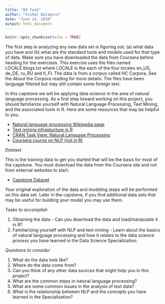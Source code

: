 ---
title: "00 Task"
author: "Vishal Balapure"
date: "June 14, 2018"
output: html_document
---

```{r setup, include=FALSE}
knitr::opts_chunk$set(echo = TRUE)
```

The first step in analyzing any new data set is figuring out: (a) what data you have and (b) what are the standard tools and models used for that type of data. Make sure you have downloaded the data from Coursera before heading for the exercises. This exercise uses the files named LOCALE.blogs.txt where LOCALE is the each of the four locales en_US, de_DE, ru_RU and fi_FI. The data is from a corpus called HC Corpora. See the About the Corpora reading for more details. The files have been language filtered but may still contain some foreign text.

In this capstone we will be applying data science in the area of natural language processing. As a first step toward working on this project, you should familiarize yourself with Natural Language Processing, Text Mining, and the associated tools in R. Here are some resources that may be helpful to you.

* [Natural language processing Wikipedia page](https://en.wikipedia.org/wiki/Natural_language_processing)
* [Text mining infrastucture in R](http://www.jstatsoft.org/v25/i05/)
* [CRAN Task View: Natural Language Processing](http://cran.r-project.org/web/views/NaturalLanguageProcessing.html)
* [Coursera course on NLP (not in R)](https://www.coursera.org/course/nlp)

_Dataset_

This is the training data to get you started that will be the basis for most of the capstone. You must download the data from the Coursera site and not from external websites to start.

* [Capstone Dataset](https://d396qusza40orc.cloudfront.net/dsscapstone/dataset/Coursera-SwiftKey.zip)

Your original exploration of the data and modeling steps will be performed on this data set. Later in the capstone, if you find additional data sets that may be useful for building your model you may use them.

_Tasks to accomplish_

1. Obtaining the data - Can you download the data and load/manipulate it in R?
2. Familiarizing yourself with NLP and text mining - Learn about the basics of natural language processing and how it relates to the data science process you have learned in the Data Science Specialization.

_Questions to consider_

1. What do the data look like?
2. Where do the data come from?
3. Can you think of any other data sources that might help you in this project?
4. What are the common steps in natural language processing?
5. What are some common issues in the analysis of text data?
6. What is the relationship between NLP and the concepts you have learned in the Specialization?